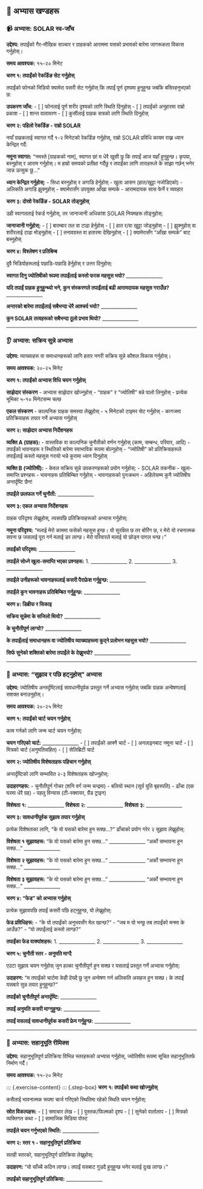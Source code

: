 ## 📝 अभ्यास खण्डहरू {.practice-header}

### 📹 अभ्यास: SOLAR स्व-जाँच {.exercise-title}

::: {.exercise-meta}
**उद्देश्य:** तपाईंको गैर-मौखिक सञ्चार र ग्राहकको आराममा यसको प्रभावको बारेमा जागरूकता विकास गर्नुहोस्।

**समय आवश्यक:** १५-२० मिनेट
:::

::: {.exercise-box}

::: {.exercise-content}
::: {.step-box}
**चरण १: तपाईंको रेकर्डिङ सेट गर्नुहोस्**

तपाईंको फोनको भिडियो क्यामेरा यसरी सेट गर्नुहोस् कि तपाईं पूर्ण दृश्यमा हुनुहुन्छ जबकि बसिरहनुभएको छ:

::: {.writing-space}
**उपकरण जाँच:**
- [ ] फोनलाई पूर्ण शरीर दृश्यको लागि स्थिति दिनुहोस्
- [ ] तपाईंको अनुहारमा राम्रो प्रकाश
- [ ] शान्त वातावरण
- [ ] कुर्सीलाई ग्राहक सत्रको लागि स्थिति दिनुहोस्
:::
:::

::: {.step-box}
**चरण २: पहिलो रेकर्डिङ - राम्रो SOLAR**

नयाँ ग्राहकलाई स्वागत गर्दै १-२ मिनेटको रेकर्डिङ गर्नुहोस्, राम्रो SOLAR प्रविधि कायम राख्न ध्यान केन्द्रित गर्दै:

::: {.example-box}
**नमूना स्वागत:** "नमस्ते [ग्राहकको नाम], स्वागत छ! म धेरै खुसी छु कि तपाईं आज यहाँ हुनुहुन्छ। कृपया, बस्नुहोस् र आराम गर्नुहोस्। म हाम्रो समयको प्रतीक्षा गर्दैछु र तपाईंका लागि ताराहरूले के साझा गर्छन् भनेर जान्न उत्सुक छु..."
:::

::: {.writing-space}
**ध्यान केन्द्रित गर्नुहोस्:**
- सिधा बस्नुहोस् र अगाडि हेर्नुहोस्
- खुला आसन (हात/खुट्टा नजोडिएको)
- अलिकति अगाडि झुक्नुहोस्
- क्यामेरासँग उपयुक्त आँखा सम्पर्क
- आरामदायक सास फेर्ने र व्यवहार
:::
:::

::: {.step-box}
**चरण ३: दोस्रो रेकर्डिङ - SOLAR तोड्नुहोस्**

उही स्वागतलाई रेकर्ड गर्नुहोस्, तर जानाजानी अधिकांश SOLAR नियमहरू तोड्नुहोस्:

::: {.writing-space}
**जानाजानी गर्नुहोस्:**
- [ ] बारम्बार तल वा टाढा हेर्नुहोस्
- [ ] हात र/वा खुट्टा जोड्नुहोस्
- [ ] झुक्नुहोस् वा शरीरलाई टाढा मोड्नुहोस्
- [ ] तनावग्रस्त वा हतारमा देखिनुहोस्
- [ ] क्यामेरासँग "आँखा सम्पर्क" बाट बच्नुहोस्
:::
:::

::: {.step-box}
**चरण ४: विश्लेषण र प्रतिबिम्ब**

दुवै भिडियोहरूलाई पछाडि-पछाडि हेर्नुहोस् र उत्तर दिनुहोस्:

::: {.writing-space}
**स्वागत दिनु ज्योतिषीको रूपमा तपाईंलाई कस्तो फरक महसुस भयो?**
_______________

**यदि तपाईं ग्राहक हुनुहुन्थ्यो भने, कुन संस्करणले तपाईंलाई बढी आरामदायक महसुस गराउँछ?**
_______________

**अन्तरको बारेमा तपाईंलाई सबैभन्दा धेरै आश्चर्य भयो?**
_______________

**कुन SOLAR तत्वहरूको सबैभन्दा ठूलो प्रभाव थियो?**
_______________
:::
:::
:::
:::

---

### 👂 अभ्यास: सक्रिय सुन्ने अभ्यास {.exercise-title}

::: {.exercise-meta}
**उद्देश्य:** व्याख्याहरू वा समाधानहरूको लागि हतार नगरी सक्रिय सुन्ने कौशल विकास गर्नुहोस्।

**समय आवश्यक:** २०-२५ मिनेट
:::

::: {.exercise-box}

::: {.exercise-content}
::: {.step-box}
**चरण १: तपाईंको अभ्यास विधि चयन गर्नुहोस्**

::: {.skills-grid}
::: {.skill-box}
**साझेदार संस्करण**
- अभ्यास साझेदार खोज्नुहोस्
- "ग्राहक" र "ज्योतिषी" बन्ने पालो लिनुहोस्
- प्रत्येक भूमिका ५-१० मिनेटसम्म चल्छ
:::

::: {.skill-box}
**एकल संस्करण**
- काल्पनिक ग्राहक समस्या लेख्नुहोस्
- ५ मिनेटको टाइमर सेट गर्नुहोस्
- कागजमा प्रतिक्रियाहरू तयार गर्ने अभ्यास गर्नुहोस्
:::
:::
:::

::: {.step-box}
**चरण २: साझेदार अभ्यास निर्देशनहरू**

**व्यक्ति A (ग्राहक):**
- वास्तविक वा काल्पनिक चुनौतीको वर्णन गर्नुहोस् (काम, सम्बन्ध, परिवार, आदि)
- तपाईंको भावनाहरू र स्थितिको बारेमा स्वाभाविक रूपमा बोल्नुहोस्
- "ज्योतिषी" को प्रतिक्रियाहरूले तपाईंलाई कस्तो महसुस गरायो भन्ने कुरामा ध्यान दिनुहोस्

**व्यक्ति B (ज्योतिषी):**
- केवल सक्रिय सुन्ने उपकरणहरूको प्रयोग गर्नुहोस्:
  - SOLAR तकनीक
  - खुला-समाप्ति प्रश्नहरू
  - भावनाहरू प्रतिबिम्बित गर्नुहोस्
  - भावनाहरूको पुनःकथन
- अहिलेसम्म कुनै ज्योतिषीय अन्तर्दृष्टि छैन!

::: {.writing-space}
**तपाईंले छलफल गर्ने चुनौती:** _______________
:::
:::

::: {.step-box}
**चरण ३: एकल अभ्यास निर्देशनहरू**

ग्राहक परिदृश्य लेख्नुहोस्, त्यसपछि प्रतिक्रियाहरूको अभ्यास गर्नुहोस्:

::: {.example-box}
**नमूना परिदृश्य:** "मलाई मेरो काममा फसेको महसुस हुन्छ। यो सुरक्षित छ तर बोरिंग छ, र मेरो यो रचनात्मक सपना छ जसलाई पूरा गर्न मलाई डर लाग्छ। मेरो परिवारले मलाई यो छोड्न पागल भन्छ।"
:::

::: {.writing-space}
**तपाईंको परिदृश्य:** _______________

**तपाईंले सोध्ने खुला-समाप्ति भएका प्रश्नहरू:**
1. _______________
2. _______________
3. _______________

**तपाईंले उनीहरूको भावनाहरूलाई कसरी पैराफ्रेश गर्नुहुन्छ:**
_______________

**तपाईंले कुन भावनाहरू प्रतिबिम्बित गर्नुहुन्छ:**
_______________
:::
:::

::: {.step-box}
**चरण ४: डिब्रीफ र सिकाइ**

::: {.writing-space}
**सक्रिय सुन्नेमा के सजिलो थियो?**
_______________

**के चुनौतीपूर्ण लाग्यो?**
_______________

**के तपाईंलाई समाधानहरू वा ज्योतिषीय व्याख्याहरूमा कुद्ने प्रलोभन महसुस भयो?**
_______________

**सिर्फ सुनेको शक्तिको बारेमा तपाईंले के देख्नुभयो?**
_______________
:::
:::
:::
:::

---

### 🌱 अभ्यास: "सुझाव र पछि हट्नुहोस्" अभ्यास {.exercise-title}

::: {.exercise-meta}
**उद्देश्य:** ज्योतिषीय अन्तर्दृष्टिलाई सावधानीपूर्वक प्रस्तुत गर्ने अभ्यास गर्नुहोस् जबकि ग्राहक अन्वेषणलाई सशक्त बनाउनुहोस्।

**समय आवश्यक:** २०-२५ मिनेट
:::

::: {.exercise-box}

::: {.exercise-content}
::: {.step-box}
**चरण १: तपाईंको चार्ट चयन गर्नुहोस्**

काम गर्नको लागि जन्म चार्ट चयन गर्नुहोस्:

::: {.writing-space}
**चयन गरिएको चार्ट:** _______________
- [ ] तपाईंको आफ्नै चार्ट
- [ ] अनलाइनबाट नमूना चार्ट
- [ ] मित्रको चार्ट (अनुमतिसहित)
- [ ] सेलिब्रिटी चार्ट
:::
:::

::: {.step-box}
**चरण २: ज्योतिषीय विशेषताहरू पहिचान गर्नुहोस्**

अन्तर्दृष्टिको लागि सम्भावित २-३ विशेषताहरू खोज्नुहोस्:

::: {.example-box}
**उदाहरणहरू:**
- चुनौतीपूर्ण गोचर (शनि वर्ग जन्म चन्द्रमा)
- बलियो स्थान (सूर्य युति बृहस्पति)
- ढाँचा (एक घरमा धेरै ग्रह)
- पहलु विन्यास (टी-स्क्वायर, ग्रैंड ट्राइन)
:::

::: {.writing-space}
**विशेषता १:** _______________
**विशेषता २:** _______________
**विशेषता ३:** _______________
:::
:::

::: {.step-box}
**चरण ३: सावधानीपूर्वक सुझाव तयार गर्नुहोस्**

प्रत्येक विशेषताका लागि, "के यो यसको बारेमा हुन सक्छ...?" ढाँचाको प्रयोग गरेर २ सुझाव लेख्नुहोस्:

::: {.writing-space}
**विशेषता १ सुझावहरू:**
"के यो यसको बारेमा हुन सक्छ..." _______________
"अर्को सम्भावना हुन सक्छ..." _______________

**विशेषता २ सुझावहरू:**
"के यो यसको बारेमा हुन सक्छ..." _______________
"अर्को सम्भावना हुन सक्छ..." _______________

**विशेषता ३ सुझावहरू:**
"के यो यसको बारेमा हुन सक्छ..." _______________
"अर्को सम्भावना हुन सक्छ..." _______________
:::
:::

::: {.step-box}
**चरण ४: "फेड" को अभ्यास गर्नुहोस्**

प्रत्येक सुझावपछि तपाईं कसरी पछि हट्नुहुन्छ, यो लेख्नुहोस्:

::: {.writing-space}
**फेड प्रविधिहरू:**
- "के यो तपाईंको अनुभवसँग मेल खान्छ?"
- "जब म यो भन्छु तब तपाईंको मनमा के आउँछ?"
- "यो तपाईंलाई कस्तो लाग्छ?"

**तपाईंका फेड वाक्यांशहरू:**
1. _______________
2. _______________
3. _______________
:::
:::

::: {.step-box}
**चरण ५: चुनौती स्तर - अनुमति माग्दै**

एउटा सुझाव चयन गर्नुहोस् जुन हल्का चुनौतीपूर्ण हुन सक्छ र यसलाई प्रस्तुत गर्ने अभ्यास गर्नुहोस्:

::: {.example-box}
**उदाहरण:** "म तपाईंको चार्टमा केही देख्दै छु जुन अन्वेषण गर्न अलिकति असहज हुन सक्छ। के तपाईं यसबारे सुन्न तयार हुनुहुन्छ?"
:::

::: {.writing-space}
**तपाईंको चुनौतीपूर्ण अन्तर्दृष्टि:** _______________

**तपाईं अनुमति कसरी माग्नुहुन्छ:** _______________

**तपाईं यसलाई सावधानीपूर्वक कसरी फ्रेम गर्नुहुन्छ:** _______________
:::
:::
:::
:::

---

### 💫 अभ्यास: सहानुभूति रीमिक्स {.exercise-title}

::: {.exercise-meta}
**उद्देश्य:** सहानुभूतिपूर्ण प्रतिक्रिया विभिन्न स्तरहरूको अभ्यास गर्नुहोस्, ज्योतिषीय रूपमा सूचित सहानुभूतितर्फ निर्माण गर्दै।

**समय आवश्यक:** १५-२० मिनेट
:::

::: {.exercise-box}

::: {.exercise-content}
::: {.step-box}
**चरण १: तपाईंको कथा खोज्नुहोस्**

कसैलाई भावनात्मक रूपमा चार्ज गरिएको स्थितिमा रहेको स्थिति चयन गर्नुहोस्:

::: {.writing-space}
**स्रोत विकल्पहरू:**
- [ ] समाचार लेख
- [ ] पुस्तक/फिल्मको दृश्य
- [ ] सुनेको वार्तालाप
- [ ] मित्रको व्यक्तिगत कथा
- [ ] सामाजिक मिडिया पोस्ट

**तपाईंले चयन गर्नुभएको स्थिति:** _______________
:::
:::

::: {.step-box}
**चरण २: स्तर १ - सहानुभूतिपूर्ण प्रतिक्रिया**

सतही स्तरको, सहानुभूतिपूर्ण प्रतिक्रिया लेख्नुहोस्:

::: {.example-box}
**उदाहरण:** "यो साँच्चै कठिन लाग्छ। तपाईं यसबाट गुज्रदै हुनुहुन्छ भनेर मलाई दुःख लाग्छ।"
:::

::: {.writing-space}
**तपाईंको सहानुभूतिपूर्ण प्रतिक्रिया:** _______________
:::
:::
